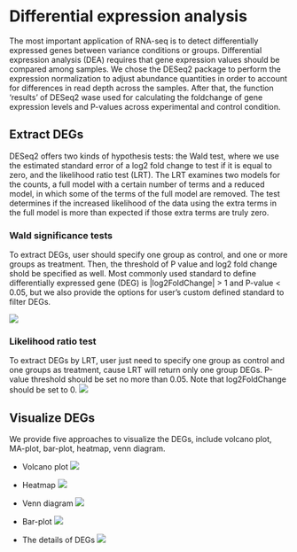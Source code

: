 # Differential expression analysis

The most important application of RNA-seq is to detect differentially expressed genes between variance conditions or groups. Differential expression analysis (DEA) requires that gene expression values should be compared among samples. We chose the DESeq2 package to perform the expression normalization to adjust abundance quantities in order to account for differences in read depth across the samples. After that, the function ‘results’ of DESeq2 wase used for calculating the foldchange of gene expression levels and P-values across experimental and control condition. 

## Extract DEGs

DESeq2 offers two kinds of hypothesis tests: the Wald test, where we use the estimated standard error of a log2 fold change to test if it is equal to zero, and the likelihood ratio test (LRT). The LRT examines two models for the counts, a full model with a certain number of terms and a reduced model, in which some of the terms of the full model are removed. The test determines if the increased likelihood of the data using the extra terms in the full model is more than expected if those extra terms are truly zero. 

### Wald significance tests 
To extract DEGs, user should specify one group as control, and one or more groups as treatment. Then, the threshold of P value and log2 fold change shold be specified as well. Most commonly used standard to define differentially expressed gene (DEG) is |log2FoldChange| > 1 and P-value < 0.05, but we also provide the options for user’s custom defined standard to filter DEGs.

![](images/dea-de.jpeg)

### Likelihood ratio test
To extract DEGs by LRT, user just need to specify one group as control and one groups as treatment, cause LRT will return only one group DEGs. P-value threshold should be set no more than 0.05. Note that log2FoldChange should be set to 0. 
![](images/dea-de-lrt.jpeg)

## Visualize DEGs

We provide five approaches to visualize the DEGs, include volcano plot, MA-plot, bar-plot, heatmap, venn diagram.

- Volcano plot
![](images/dea-volcano.jpeg)
- Heatmap
![](images/dea-heatmap.jpeg)
- Venn diagram
![](images/dea-venn.jpeg)
- Bar-plot
![](images/dea-bar.jpeg)

- The details of DEGs
![](images/dea-tab.jpeg)